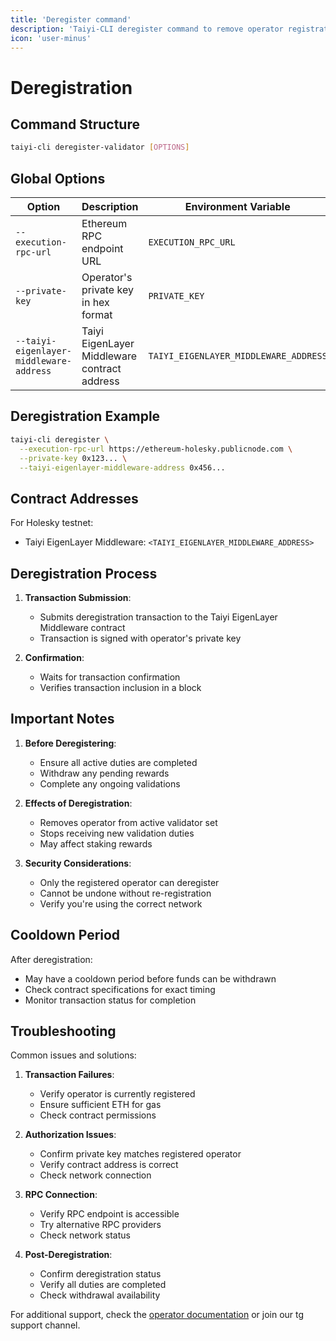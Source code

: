 ```yaml
---
title: 'Deregister command'
description: 'Taiyi-CLI deregister command to remove operator registration from Taiyi AVS'
icon: 'user-minus'
---
```


# Deregistration

## Command Structure

```bash
taiyi-cli deregister-validator [OPTIONS]
```

## Global Options

| Option | Description | Environment Variable | Default |
|--------|-------------|---------------------|---------|
| `--execution-rpc-url` | Ethereum RPC endpoint URL | `EXECUTION_RPC_URL` | - |
| `--private-key` | Operator's private key in hex format | `PRIVATE_KEY` | - |
| `--taiyi-eigenlayer-middleware-address` | Taiyi EigenLayer Middleware contract address | `TAIYI_EIGENLAYER_MIDDLEWARE_ADDRESS` | - |

## Deregistration Example

```bash
taiyi-cli deregister \
  --execution-rpc-url https://ethereum-holesky.publicnode.com \
  --private-key 0x123... \
  --taiyi-eigenlayer-middleware-address 0x456...
```

## Contract Addresses

For Holesky testnet:
- Taiyi EigenLayer Middleware: `<TAIYI_EIGENLAYER_MIDDLEWARE_ADDRESS>`

## Deregistration Process

1. **Transaction Submission**:
   - Submits deregistration transaction to the Taiyi EigenLayer Middleware contract
   - Transaction is signed with operator's private key

2. **Confirmation**:
   - Waits for transaction confirmation
   - Verifies transaction inclusion in a block

## Important Notes

1. **Before Deregistering**:
   - Ensure all active duties are completed
   - Withdraw any pending rewards
   - Complete any ongoing validations

2. **Effects of Deregistration**:
   - Removes operator from active validator set
   - Stops receiving new validation duties
   - May affect staking rewards

3. **Security Considerations**:
   - Only the registered operator can deregister
   - Cannot be undone without re-registration
   - Verify you're using the correct network

## Cooldown Period

After deregistration:
- May have a cooldown period before funds can be withdrawn
- Check contract specifications for exact timing
- Monitor transaction status for completion

## Troubleshooting

Common issues and solutions:

1. **Transaction Failures**:
   - Verify operator is currently registered
   - Ensure sufficient ETH for gas
   - Check contract permissions

2. **Authorization Issues**:
   - Confirm private key matches registered operator
   - Verify contract address is correct
   - Check network connection

3. **RPC Connection**:
   - Verify RPC endpoint is accessible
   - Try alternative RPC providers
   - Check network status

4. **Post-Deregistration**:
   - Confirm deregistration status
   - Verify all duties are completed
   - Check withdrawal availability

For additional support, check the [operator documentation](/node_operator_setup_guide/holesky/operator) or join our tg support channel.